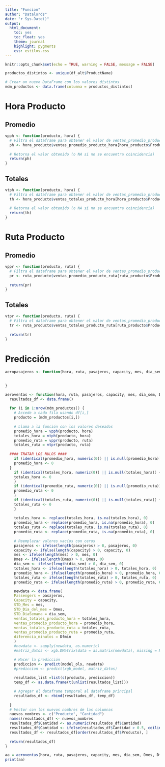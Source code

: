 ```yaml
---
title: "Funcion"
author: "Datalords"
date: "r Sys.Date()"
output:
  html_document:
    toc: yes
    toc_float: yes
    theme: journal
    highlight: pygments
    css: estilos.css
---
```


```r
knitr::opts_chunk$set(echo = TRUE, warning = FALSE, message = FALSE)
```


```r
productos_distintos <- unique(df_alt$ProductName)

# Crear un nuevo DataFrame con los valores distintos
mdm_productos <- data.frame(columna = productos_distintos)
```


# Hora Producto
## Promedio
```r
vpph <- function(producto, hora) {
  # Filtra el dataframe para obtener el valor de ventas_promedio_producto_hora basado en los valores dados
  ph <- hora_producto$ventas_promedio_producto_hora[hora_producto$ProductName == producto & hora_producto$STD_hora == hora]
  
  # Retorna el valor obtenido (o NA si no se encuentra coincidencia)
  return(ph)
}
```

## Totales
```r
vtph <- function(producto, hora) {
  # Filtra el dataframe para obtener el valor de ventas_promedio_producto_hora basado en los valores dados
  th <- hora_producto$ventas_totales_producto_hora[hora_producto$ProductName == producto & hora_producto$STD_hora == hora]
  
  # Retorna el valor obtenido (o NA si no se encuentra coincidencia)
  return(th)
}
```

# Ruta Producto
## Promedio
```r
vppr <- function(producto, ruta) {
  # Filtra el dataframe para obtener el valor de ventas_promedio_producto_hora basado en los valores dados
  pr <- ruta_producto$ventas_promedio_producto_ruta[ruta_producto$ProductName == producto & ruta_producto$ruta == ruta]
  
  return(pr)
}
```
## Totales
```r
vtpr <- function(producto, ruta) {
  # Filtra el dataframe para obtener el valor de ventas_promedio_producto_hora basado en los valores dados
  tr <- ruta_producto$ventas_totales_producto_ruta[ruta_producto$ProductName == producto & ruta_producto$ruta == ruta]
  
  return(tr)
}
```

# Predicción

```r
aeropasajeros <- function(hora, ruta, pasajeros, capacity, mes, dia_sem, Dmes) {
  
  
}
```

```r
aeroventas <- function(hora, ruta, pasajeros, capacity, mes, dia_sem, Dmes, Dfmin) {
  resultados_df <- data.frame()
  
  for (i in 1:nrow(mdm_productos)) {
    # Accede a cada fila usando df[i,]
    producto = (mdm_productos[i,])
  
    # Llama a la función con los valores deseados
    promedio_hora = vpph(producto, hora)
    totales_hora = vtph(producto, hora)
    promedio_ruta = vppr(producto, ruta)
    totales_ruta = vtpr(producto, ruta)
    
  #### TRATAR LOS NULOS ####  
    if (identical(promedio_hora, numeric(0)) || is.null(promedio_hora)) {
    promedio_hora <- 0
  }
    if (identical(totales_hora, numeric(0)) || is.null(totales_hora)) {
    totales_hora <- 0
    }
    if (identical(promedio_ruta, numeric(0)) || is.null(promedio_ruta)) {
    promedio_ruta <- 0
    }
    if (identical(totales_ruta, numeric(0)) || is.null(totales_ruta)) {
    totales_ruta <- 0
    }
    
    totales_hora <- replace(totales_hora, is.na(totales_hora), 0)
    promedio_hora <- replace(promedio_hora, is.na(promedio_hora), 0)
    totales_ruta <- replace(totales_ruta, is.na(totales_ruta), 0)
    promedio_ruta <- replace(promedio_ruta, is.na(promedio_ruta), 0)
    
    # Reemplazar valores vacíos con ceros
    pasajeros <- ifelse(length(pasajeros) > 0, pasajeros, 0)
    capacity <- ifelse(length(capacity) > 0, capacity, 0)
    mes <- ifelse(length(mes) > 0, mes, 0)
    Dmes <- ifelse(length(Dmes) > 0, Dmes, 0)
    dia_sem <- ifelse(length(dia_sem) > 0, dia_sem, 0)
    totales_hora <- ifelse(length(totales_hora) > 0, totales_hora, 0)
    promedio_hora <- ifelse(length(promedio_hora) > 0, promedio_hora, 0)
    totales_ruta <- ifelse(length(totales_ruta) > 0, totales_ruta, 0)
    promedio_ruta <- ifelse(length(promedio_ruta) > 0, promedio_ruta, 0)

    newdata <- data.frame(
    Passengers = pasajeros,
    Capacity = capacity,
    STD_Mes = mes,
    STD_Dia_del_mes = Dmes,
    STD_DiaSemana = dia_sem,
    ventas_totales_producto_hora = totales_hora,
    ventas_promedio_producto_hora = promedio_hora,
    ventas_totales_producto_ruta = totales_ruta,
    ventas_promedio_producto_ruta = promedio_ruta,
    diferencia_minutos = Dfmin
    )
    #newdata <- sapply(newdata, as.numeric)
    #matriz_datos <- xgb.DMatrix(data = as.matrix(newdata), missing = NA)

    # Hacer la predicción
    prediccion <- predict(model_ols, newdata)
    #prediccion <- predict(xgb_model, matriz_datos) 
    
    resultados_list =list(c(producto, prediccion))
    temp_df <- as.data.frame(t(unlist(resultados_list)))

    # Agregar el dataframe temporal al dataframe principal
    resultados_df <- rbind(resultados_df, temp_df)
  
  }
  # Vector con los nuevos nombres de las columnas
  nuevos_nombres <- c("Producto", "Cantidad") 
  names(resultados_df) <- nuevos_nombres
  resultados_df$Cantidad <- as.numeric(resultados_df$Cantidad)
  resultados_df$Cantidad <- ifelse(resultados_df$Cantidad > 0.5, ceiling(resultados_df$Cantidad), floor(resultados_df$Cantidad))
  resultados_df <- resultados_df[order(resultados_df$Producto), ]
  
  return(resultados_df)
}

aa = aeroventas(hora, ruta, pasajeros, capacity, mes, dia_sem, Dmes, Dfmin)
print(aa)
```


